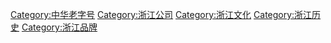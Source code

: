 [[Category:中华老字号|Category:中华老字号]]
[[Category:浙江公司|Category:浙江公司]]
[[Category:浙江文化|Category:浙江文化]]
[[Category:浙江历史|Category:浙江历史]]
[[Category:浙江品牌|Category:浙江品牌]]